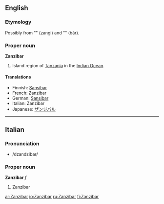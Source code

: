{{wikipedia}}
==English==

===Etymology===
Possibly from {{Pers.}} "{{fa-Arab|[[زنگی]]}}" (zangi) and "{{fa-Arab|[[بار]]}}" (bâr).

===Proper noun===
'''Zanzibar'''

# Island region of [[Tanzania]] in the [[Indian Ocean]].

====Translations====

* Finnish: [[Sansibar]]
* French: Zanzibar
* German: [[Sansibar]]
* Italian: Zanzibar
* Japanese: [[ザンジバル]]

----

==Italian==

===Pronunciation===
* /dzandzibar/

===Proper noun===
'''Zanzibar''' ''f''

# Zanzibar

[[ar:Zanzibar]]
[[io:Zanzibar]]
[[ru:Zanzibar]]
[[fi:Zanzibar]]